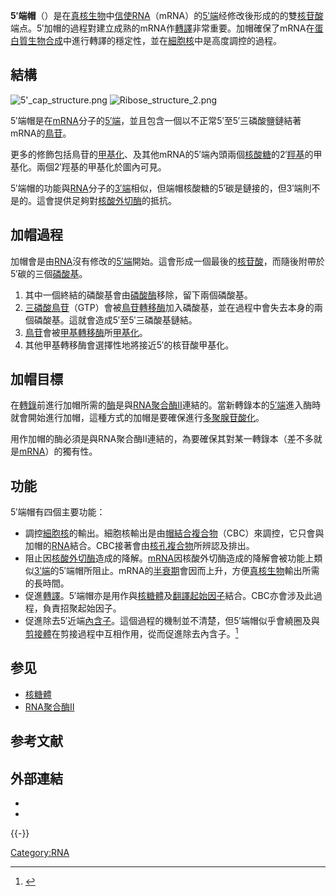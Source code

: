 '''5′端帽'''（{{lang-en|'''Five-prime cap'''}}）是在[[真核生物|真核生物]]中[[信使RNA|信使RNA]]（mRNA）的[[5'端|5′端]]经修改後形成的的雙[[核苷酸|核苷酸]]端点。5′加帽的過程對建立成熟的mRNA作[[翻譯_(遺傳學)|轉譯]]非常重要。加帽確保了mRNA在[[蛋白質生物合成|蛋白質生物合成]]中進行轉譯的穩定性，並在[[細胞核|細胞核]]中是高度調控的過程。

== 結構 ==
[[File:5'_cap_structure.png|thumb]]
[[File:Ribose_structure_2.png|thumb]]

5′端帽是在[[mRNA|mRNA]]分子的[[5'端|5′端]]，並且包含一個以不正常5′至5′三磷酸鹽鏈結著mRNA的[[鳥苷|鳥苷]]。

更多的修飾包括鳥苷的[[甲基化|甲基化]]、及其他mRNA的5′端內頭兩個[[核酸糖|核酸糖]]的2′[[羥基|羥基]]的甲基化。兩個2′羥基的甲基化於圖內可見。

5′端帽的功能與[[RNA|RNA]]分子的[[3'端|3′端]]相似，但端帽核酸糖的5′碳是鏈接的，但3′端則不是的。這會提供足夠對[[核酸外切酶|核酸外切酶]]的抵抗。

== 加帽過程 ==
加帽會是由[[RNA|RNA]]沒有修改的[[5'端|5′端]]開始。這會形成一個最後的[[核苷酸|核苷酸]]，而隨後附帶於5′碳的三個[[磷酸基|磷酸基]]。

#其中一個終結的磷酸基會由[[磷酸酶|磷酸酶]]移除，留下兩個磷酸基。
#[[三磷酸鳥苷|三磷酸鳥苷]]（GTP）會被[[鳥苷轉移酶|鳥苷轉移酶]]加入磷酸基，並在過程中會失去本身的兩個磷酸基。這就會造成5′至5′三磷酸基鏈結。
#[[鳥苷|鳥苷]]會被[[甲基轉移酶|甲基轉移酶]]所[[甲基化|甲基化]]。
#其他甲基轉移酶會選擇性地將接近5′的核苷酸甲基化。

== 加帽目標 ==
在[[轉錄|轉錄]]前進行加帽所需的[[酶|酶]]是與[[RNA聚合酶II|RNA聚合酶Ⅱ]]連結的。當新轉錄本的[[5'端|5′端]]進入酶時就會開始進行加帽，這種方式的加帽是要確保進行[[多聚腺苷酸化|多聚腺苷酸化]]。

用作加帽的酶必須是與RNA聚合酶Ⅱ連結的，為要確保其對某一轉錄本（差不多就是[[mRNA|mRNA]]）的獨有性。

== 功能 ==
5′端帽有四個主要功能：
*調控[[細胞核|細胞核]]的輸出。細胞核輸出是由[[帽結合複合物|帽結合複合物]]（CBC）來調控，它只會與加帽的[[RNA|RNA]]結合。CBC接著會由[[核孔複合物|核孔複合物]]所辨認及排出。
*阻止因[[核酸外切酶|核酸外切酶]]造成的降解。[[mRNA|mRNA]]因核酸外切酶造成的降解會被功能上類似[[3'端|3′端]]的5′端帽所阻止。mRNA的[[半衰期|半衰期]]會因而上升，方便[[真核生物|真核生物]]輸出所需的長時間。
*促進[[轉譯|轉譯]]。5′端帽亦是用作與[[核糖體|核糖體]]及[[翻譯起始因子|翻譯起始因子]]結合。CBC亦會涉及此過程，負責招聚起始因子。
*促進除去5′近端[[內含子|內含子]]。這個過程的機制並不清楚，但5′端帽似乎會繞圈及與[[剪接體|剪接體]]在剪接過程中互相作用，從而促進除去內含子。<ref>{{cite web |url=http://www.ncbi.nlm.nih.gov/pubmed/6567484 |title=Recognition of cap structure in splicing in vitro of mRNA precursors |deadurl=no |accessdate=11 December 2012 |archive-date=2014-02-22 |archive-url=https://web.archive.org/web/20140222133121/http://www.ncbi.nlm.nih.gov/pubmed/6567484 }}</ref>

==参见==
*[[核糖體|核糖體]]
*[[RNA聚合酶II|RNA聚合酶Ⅱ]]

== 参考文献 ==
{{Reflist}}

==外部連結==
*{{cite web |title=RNA Caps |work=PubMed Medical Subject Heading (MeSH) |publisher=National Institutes of Health |url=http://www.ncbi.nlm.nih.gov/mesh/68012315 |accessdate=2014-02-13 |archive-date=2014-02-22 |archive-url=https://web.archive.org/web/20140222133316/http://www.ncbi.nlm.nih.gov/mesh/68012315 |dead-url=no }}
*{{cite web |title=Chemical RNA Caps |work=Bio-Synthesis, Inc. |url=http://www.biosyn.com/faq/Can-you-provide-5-capped-oligos.aspx |accessdate=2014-02-13 |archive-date=2014-02-22 |archive-url=https://web.archive.org/web/20140222173547/http://www.biosyn.com/faq/Can-you-provide-5-capped-oligos.aspx |dead-url=no }}
{{-}}
{{Post transcriptional modification}}
{{基因表达}}

[[Category:RNA|Category:RNA]]